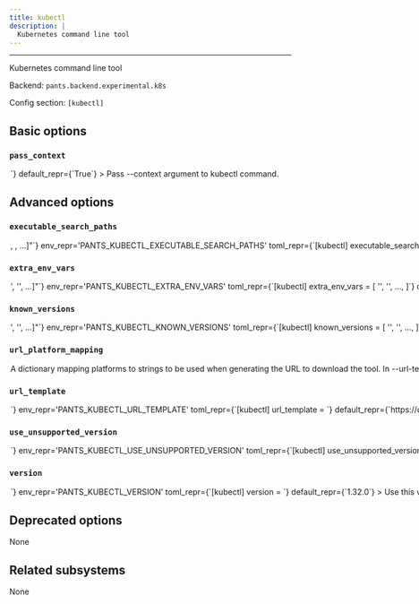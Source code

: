```yaml
---
title: kubectl
description: |
  Kubernetes command line tool
---
```



---

Kubernetes command line tool

Backend: <span className="color--primary">`pants.backend.experimental.k8s`</span>

Config section: <span className="color--primary">`[kubectl]`</span>

<span className={styles.options}>

## Basic options

### `pass_context`

<Option
  cli_repr={`--[no-]kubectl-pass-context`}
  env_repr='PANTS_KUBECTL_PASS_CONTEXT'
  toml_repr={`[kubectl]
pass_context = <bool>`}
  default_repr={`True`}
>

Pass `--context` argument to `kubectl` command.

</Option>

## Advanced options

### `executable_search_paths`

<Option
  cli_repr={`--kubectl-executable-search-paths="[<binary-paths>, <binary-paths>, ...]"`}
  env_repr='PANTS_KUBECTL_EXECUTABLE_SEARCH_PATHS'
  toml_repr={`[kubectl]
executable_search_paths = [
    <binary-paths>,
    <binary-paths>,
    ...,
]`}
  default_repr={`[\n  "<PATH>"\n]`}
  target_field_name='kubectl_executable_search_paths'
>

The PATH value that will be used to find kubectl binary. The special string `"<PATH>"` will expand to the contents of the PATH env var.

</Option>

### `extra_env_vars`

<Option
  cli_repr={`--kubectl-extra-env-vars="['<str>', '<str>', ...]"`}
  env_repr='PANTS_KUBECTL_EXTRA_ENV_VARS'
  toml_repr={`[kubectl]
extra_env_vars = [
    '<str>',
    '<str>',
    ...,
]`}
  default_repr={`[\n  "HOME",\n  "KUBECONFIG",\n  "KUBERNETES_SERVICE_HOST",\n  "KUBERNETES_SERVICE_PORT"\n]`}
>

Additional environment variables that would be made available to all Helm processes or during value interpolation.

</Option>

### `known_versions`

<Option
  cli_repr={`--kubectl-known-versions="['<str>', '<str>', ...]"`}
  env_repr='PANTS_KUBECTL_KNOWN_VERSIONS'
  toml_repr={`[kubectl]
known_versions = [
    '<str>',
    '<str>',
    ...,
]`}
  default_repr={`[\n  "1.21.14|macos_arm64|e0e6e413e19abc9deb15f9bd3c72f73ff5539973758e64ebca0f5eb085de6a00|51872962",\n  "1.21.14|macos_x86_64|30c529fe2891eb93dda99597b5c84cb10d2318bb92ae89e1e6189b3ae5fb6296|52867344",\n  "1.21.14|linux_arm64|a23151bca5d918e9238546e7af416422b51cda597a22abaae5ca50369abfbbaa|43319296",\n  "1.21.14|linux_x86_64|0c1682493c2abd7bc5fe4ddcdb0b6e5d417aa7e067994ffeca964163a988c6ee|46686208",\n  "1.22.17|macos_arm64|b2d881bd6d3c688645cbc9e5b4cf4fe8945e1cfc3f2c07c795d2ee605ce4e568|52098562",\n  "1.22.17|macos_x86_64|c3b8ae5ad48e1e126b5db2e7e22bb1e6ac54901a7f94ce499d12316f705e5e15|53133440",\n  "1.22.17|linux_arm64|8fc2f8d5c80a6bf60be06f8cf28679a05ce565ce0bc81e70aaac38e0f7da6259|43515904",\n  "1.22.17|linux_x86_64|7506a0ae7a59b35089853e1da2b0b9ac0258c5309ea3d165c3412904a9051d48|46944256",\n  "1.23.17|macos_arm64|3b4590d67b31e3a94a9633064571c981907555da5376c34960cddfcd552f6114|51181986",\n  "1.23.17|macos_x86_64|7ece6543e3ca2ae9698ef61bbb2a4e249aa21319df4ea1b27c136a9b005dd7d8|51721104",\n  "1.23.17|linux_arm64|c4a48fdc6038beacbc5de3e4cf6c23639b643e76656aabe2b7798d3898ec7f05|43778048",\n  "1.23.17|linux_x86_64|f09f7338b5a677f17a9443796c648d2b80feaec9d6a094ab79a77c8a01fde941|45174784",\n  "1.24.17|macos_arm64|7addbe3f1e22a366fa05aed4f268e77e83d902b40a5854e192b4205ed92e5f8d|52955666",\n  "1.24.17|macos_x86_64|1eb904b2c1148ff8431b0bd86677287a48bff000f93fd2d36377fbe956bd1e49|53481056",\n  "1.24.17|linux_arm64|66885bda3a202546778c77f0b66dcf7f576b5a49ff9456acf61329da784a602d|44630016",\n  "1.24.17|linux_x86_64|3e9588e3326c7110a163103fc3ea101bb0e85f4d6fd228cf928fa9a2a20594d5|46706688",\n  "1.25.16|macos_arm64|d364f73df218b02642d06f3fa9b7345d64c03567b96ca21d361b487f48a33ccc|50416738",\n  "1.25.16|macos_x86_64|34e87fdf0613502edbd2a2b00de5ee8c7789ab10e33257d14423dc6879321920|50954608",\n  "1.25.16|linux_arm64|d6c23c80828092f028476743638a091f2f5e8141273d5228bf06c6671ef46924|43581440",\n  "1.25.16|linux_x86_64|5a9bc1d3ebfc7f6f812042d5f97b82730f2bdda47634b67bddf36ed23819ab17|45658112",\n  "1.26.15|macos_arm64|c20b920d7e8e3ce3209c7c109fcfc4c09ad599613bc04b72c3f70d9fee598b68|53860082",\n  "1.26.15|macos_x86_64|ad4e980f9c304840ec9227a78a998e132ea23f3ca1bc0df7718ed160341bad0b|54047120",\n  "1.26.15|linux_arm64|1396313f0f8e84ab1879757797992f1af043e1050283532e0fd8469902632216|46661632",\n  "1.26.15|linux_x86_64|b75f359e6fad3cdbf05a0ee9d5872c43383683bb8527a9e078bb5b8a44350a41|48148480",\n  "1.27.16|macos_arm64|d6bc47098bcb13a0ff5c267b30021b499aff4d960bd92610c2b0bc6f6e7246c9|49017698",\n  "1.27.16|macos_x86_64|8d7f339660ba9b33ed56d540bed41b37babc945975a9e7027010697249b9ac5a|50145152",\n  "1.27.16|linux_arm64|2f50cb29d73f696ffb57437d3e2c95b22c54f019de1dba19e2b834e0b4501eb9|47644824",\n  "1.27.16|linux_x86_64|97ea7cd771d0c6e3332614668a40d2c5996f0053ff11b44b198ea84dba0818cb|49066136",\n  "1.28.15|macos_arm64|06a276bdb6da95af148d589f6c983ec8ea10c38f277ced6d97123938c8146078|49593410",\n  "1.28.15|macos_x86_64|3180c84131002037d60fe7322794c20297d0e1b1514eaea20e33f77a00d8f2f4|50716416",\n  "1.28.15|linux_arm64|7d45d9620e67095be41403ed80765fe47fcfbf4b4ed0bf0d1c8fe80345bda7d3|48169112",\n  "1.28.15|linux_x86_64|1f7651ad0b50ef4561aa82e77f3ad06599b5e6b0b2a5fb6c4f474d95a77e41c5|49623192",\n  "1.29.12|macos_arm64|5d1c59d8ce4d619bdd78fa849201dbfc9180f6dddcfdb30f29b5bbe20799b897|50169474",\n  "1.29.12|macos_x86_64|0df5932d0ba7a4665ea8033470f2f1a1db21637c3fabc709faa19db0fc62b5ec|51333056",\n  "1.29.12|linux_arm64|1cf2c00bb4f5ee6df69678e95af8ba9a4d4b1050ddefb0ae9d84b5c6f6c0e817|48758936",\n  "1.29.12|linux_x86_64|35fc028853e6f5299a53f22ab58273ea2d882c0f261ead0a2eed5b844b12dbfb|50225304",\n  "1.30.8|macos_arm64|52b11bb032f88e4718cd4e3c8374a6b1fad29772aa1ce701276cc4e17d37642f|51395442",\n  "1.30.8|macos_x86_64|46682e24c3aecfbe92f53b86fb15beb740c43a0fafe0a4e06a1c8bb3ce9e985b|52586352",\n  "1.30.8|linux_arm64|e51d6a76fade0871a9143b64dc62a5ff44f369aa6cb4b04967d93798bf39d15b|49938584",\n  "1.30.8|linux_x86_64|7f39bdcf768ce4b8c1428894c70c49c8b4d2eee52f3606eb02f5f7d10f66d692|51454104",\n  "1.31.4|macos_arm64|a756bb911298a85af35c0111c371728a26c532d504fe8b534eb684501fcaf996|56560802",\n  "1.31.4|macos_x86_64|fd996e9f41fd42c6c1c781a5a85990f4d0d8337ede00a7719afa23be886e0abd|57637984",\n  "1.31.4|linux_arm64|b97e93c20e3be4b8c8fa1235a41b4d77d4f2022ed3d899230dbbbbd43d26f872|54984856",\n  "1.31.4|linux_x86_64|298e19e9c6c17199011404278f0ff8168a7eca4217edad9097af577023a5620f|56381592",\n  "1.32.0|macos_arm64|5bfd5de53a054b4ef614c60748e28bf47441c7ed4db47ec3c19a3e2fa0eb5555|57472706",\n  "1.32.0|macos_x86_64|516585916f499077fac8c2fdd2a382818683f831020277472e6bcf8d1a6f9be4|58612096",\n  "1.32.0|linux_arm64|ba4004f98f3d3a7b7d2954ff0a424caa2c2b06b78c17b1dccf2acc76a311a896|55836824",\n  "1.32.0|linux_x86_64|646d58f6d98ee670a71d9cdffbf6625aeea2849d567f214bc43a35f8ccb7bf70|57323672",\n  "1.32.0|macos_arm64|5bfd5de53a054b4ef614c60748e28bf47441c7ed4db47ec3c19a3e2fa0eb5555|57472706",\n  "1.32.0|macos_x86_64|516585916f499077fac8c2fdd2a382818683f831020277472e6bcf8d1a6f9be4|58612096",\n  "1.32.0|linux_arm64|ba4004f98f3d3a7b7d2954ff0a424caa2c2b06b78c17b1dccf2acc76a311a896|55836824",\n  "1.32.0|linux_x86_64|646d58f6d98ee670a71d9cdffbf6625aeea2849d567f214bc43a35f8ccb7bf70|57323672"\n]`}
>

Known versions to verify downloads against.

Each element is a pipe-separated string of `version|platform|sha256|length` or
`version|platform|sha256|length|url_override`, where:

- `version` is the version string
- `platform` is one of `[linux_arm64,linux_x86_64,macos_arm64,macos_x86_64]`
- `sha256` is the 64-character hex representation of the expected sha256
  digest of the download file, as emitted by `shasum -a 256`
- `length` is the expected length of the download file in bytes, as emitted by
  `wc -c`
- (Optional) `url_override` is a specific url to use instead of the normally
  generated url for this version

E.g., `3.1.2|macos_x86_64|6d0f18cd84b918c7b3edd0203e75569e0c7caecb1367bbbe409b44e28514f5be|42813`.
and `3.1.2|macos_arm64 |aca5c1da0192e2fd46b7b55ab290a92c5f07309e7b0ebf4e45ba95731ae98291|50926|https://example.mac.org/bin/v3.1.2/mac-aarch64-v3.1.2.tgz`.

Values are space-stripped, so pipes can be indented for readability if necessary.

</Option>

### `url_platform_mapping`

<Option
  cli_repr={`--kubectl-url-platform-mapping="{'key1': val1, 'key2': val2, ...}"`}
  env_repr='PANTS_KUBECTL_URL_PLATFORM_MAPPING'
  toml_repr={`[kubectl.url_platform_mapping]
key1 = val1
key2 = val2
...`}
  default_repr={`{\n  "linux_arm64": "linux/arm64",\n  "linux_x86_64": "linux/amd64",\n  "macos_arm64": "darwin/arm64",\n  "macos_x86_64": "darwin/amd64"\n}`}
>

A dictionary mapping platforms to strings to be used when generating the URL to download the tool.

In `--url-template`, anytime the `{platform}` string is used, Pants will determine the current platform, and substitute `{platform}` with the respective value from your dictionary.

For example, if you define `{"macos_x86_64": "apple-darwin", "linux_x86_64": "unknown-linux"}`, and run Pants on Linux with an intel architecture, then `{platform}` will be substituted in the `--url-template` option with `unknown-linux`.

</Option>

### `url_template`

<Option
  cli_repr={`--kubectl-url-template=<str>`}
  env_repr='PANTS_KUBECTL_URL_TEMPLATE'
  toml_repr={`[kubectl]
url_template = <str>`}
  default_repr={`https://dl.k8s.io/release/v{version}/bin/{platform}/kubectl`}
>

URL to download the tool, either as a single binary file or a compressed file (e.g. zip file). You can change this to point to your own hosted file, e.g. to work with proxies or for access via the filesystem through a `file:$abspath` URL (e.g. `file:/this/is/absolute`, possibly by [templating the buildroot in a config file](https://www.pantsbuild.org/2.28/docs/using-pants/key-concepts/options#config-file-entries)).

Use `{version}` to have the value from `--version` substituted, and `{platform}` to have a value from `--url-platform-mapping` substituted in, depending on the current platform. For example, https://github.com/.../protoc-&#123;version&#125;-&#123;platform&#125;.zip.

</Option>

### `use_unsupported_version`

<Option
  cli_repr={`--kubectl-use-unsupported-version=<UnsupportedVersionUsage>`}
  env_repr='PANTS_KUBECTL_USE_UNSUPPORTED_VERSION'
  toml_repr={`[kubectl]
use_unsupported_version = <UnsupportedVersionUsage>`}
  one_of='error, warning'
  default_repr={`error`}
>

What action to take in case the requested version of kubectl is not supported.

Supported kubectl versions: &#x3E;=1,&#x3C;2

</Option>

### `version`

<Option
  cli_repr={`--kubectl-version=<str>`}
  env_repr='PANTS_KUBECTL_VERSION'
  toml_repr={`[kubectl]
version = <str>`}
  default_repr={`1.32.0`}
>

Use this version of kubectl.

Supported kubectl versions: &#x3E;=1,&#x3C;2

</Option>

## Deprecated options

None

## Related subsystems

None

</span>
